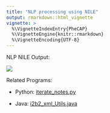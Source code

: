 ```yaml
---
title: "NLP processing using NILE"
output: rmarkdown::html_vignette
vignette: >
  %\VignetteIndexEntry{PheCAP}
  %\VignetteEngine{knitr::rmarkdown}
  %\VignetteEncoding{UTF-8}
---
```


NLP NILE Output:

![](img/NLP_NILE_output.png)

Related Programs:

- Python: [iterate_notes.py](https://github.com/celehs/PheCAP/blob/master/code/iterate_notes.py)

- Java: [i2b2_xml_Utils.java](https://github.com/celehs/PheCAP/blob/master/code/i2b2_xml_Utils.java)

